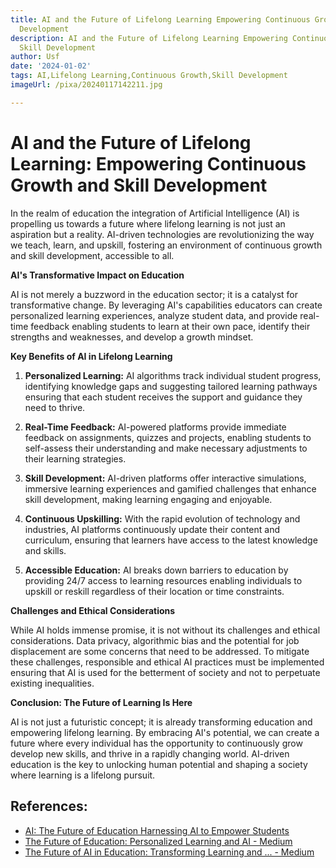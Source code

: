 ```yaml
---
title: AI and the Future of Lifelong Learning Empowering Continuous Growth and Skill
  Development
description: AI and the Future of Lifelong Learning Empowering Continuous Growth and
  Skill Development
author: Usf
date: '2024-01-02'
tags: AI,Lifelong Learning,Continuous Growth,Skill Development
imageUrl: /pixa/20240117142211.jpg

---
```

# **AI and the Future of Lifelong Learning: Empowering Continuous Growth and Skill Development**

In the realm of education  the integration of Artificial Intelligence (AI)  is propelling us towards a future where lifelong  learning  is not just an aspiration but a  reality. AI-driven technologies are  revolutionizing the way we teach, learn,  and upskill, fostering an environment of continuous growth and skill development, accessible to all.

**AI's Transformative Impact on Education**

AI is not merely a buzzword in the  education sector; it is a catalyst for transformative change. By leveraging AI's capabilities educators can create personalized learning experiences, analyze student  data, and provide real-time feedback enabling students to learn at their own pace, identify their strengths and weaknesses, and develop  a growth mindset.

**Key Benefits of AI in Lifelong Learning**

1. **Personalized Learning:** AI algorithms track individual student progress, identifying knowledge gaps and  suggesting tailored  learning pathways ensuring that each student receives the support and  guidance they need  to  thrive.

2. **Real-Time Feedback:**  AI-powered  platforms provide immediate feedback on assignments, quizzes and projects, enabling students to self-assess their understanding and make necessary adjustments to  their learning strategies.

3. **Skill Development:** AI-driven platforms offer interactive simulations, immersive learning experiences and gamified challenges that enhance skill development, making learning engaging  and enjoyable.

4. **Continuous Upskilling:** With the  rapid evolution  of technology and industries, AI platforms continuously update their content and curriculum, ensuring that learners have access  to the latest knowledge and skills.

5. **Accessible Education:** AI breaks down barriers to education by providing 24/7 access to learning resources enabling individuals to upskill  or reskill regardless of their location or time constraints.

**Challenges and Ethical Considerations**

While AI holds immense promise, it is not without its challenges and ethical considerations.  Data privacy, algorithmic bias and the potential for job displacement are  some concerns  that need to be addressed. To mitigate these challenges, responsible  and ethical AI  practices must be implemented ensuring that AI is used  for the betterment of society and not to perpetuate existing inequalities.

**Conclusion: The Future of Learning Is  Here**

AI is not just a  futuristic concept;  it is  already transforming education and  empowering lifelong learning. By embracing AI's  potential, we can create a  future where every individual has the opportunity to continuously grow develop new skills, and thrive in a rapidly changing world. AI-driven  education is  the key to unlocking human potential and shaping a society where learning is a lifelong pursuit.

## References:
- [AI: The Future of Education Harnessing AI to Empower Students](https://www.linkedin.com/pulse/ai-future-education-harnessing-empower-students-chris-chiancone)
- [The Future of Education: Personalized Learning and AI - Medium](https://medium.com/@keithstone1954/the-future-of-education-personalized-learning-and-ai-8085dfb52af2)
- [The Future of AI in Education: Transforming Learning and ... - Medium](https://medium.com/@sakibssi/the-future-of-ai-in-education-transforming-learning-and-empowering-students-7e390e8d0420)
